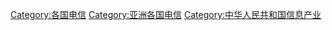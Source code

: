 [[Category:各国电信|Category:各国电信]]
[[Category:亚洲各国电信|Category:亚洲各国电信]]
[[Category:中华人民共和国信息产业|Category:中华人民共和国信息产业]]